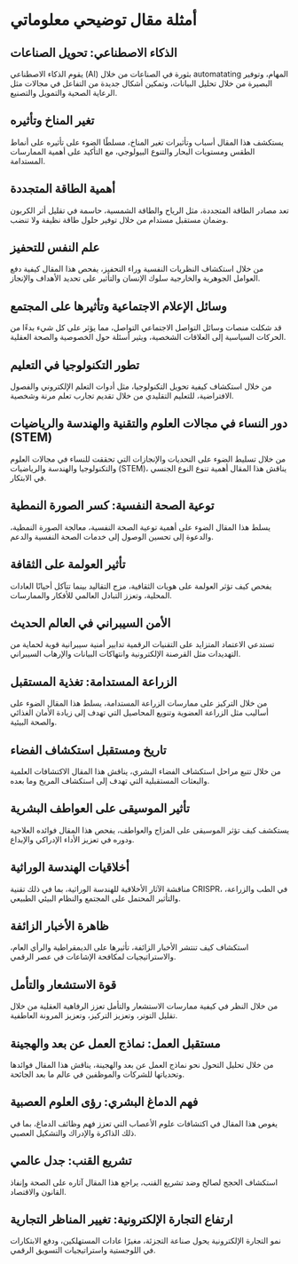 # أمثلة مقال توضيحي معلوماتي


<div style={{ width: "100%", padding: 20, height: "70vh" }}>
  <Chat
    welcome={"مرحبًا، أي نوع من الأمثلة ترغب في مناقشتها أو الحصول عليها؟"}
    teacherName={"ألكس"}
    systemPrompt={"من فضلك ساعد هذا المستخدم في العثور على أمثلة المقال التي يريدها!"}
  />
</div>

## الذكاء الاصطناعي: تحويل الصناعات

يقوم الذكاء الاصطناعي (AI) بثورة في الصناعات من خلال automatating المهام، وتوفير البصيرة من خلال تحليل البيانات، وتمكين أشكال جديدة من التفاعل في مجالات مثل الرعاية الصحية والتمويل والتصنيع.

## تغير المناخ وتأثيره

يستكشف هذا المقال أسباب وتأثيرات تغير المناخ، مسلطًا الضوء على تأثيره على أنماط الطقس ومستويات البحار والتنوع البيولوجي، مع التأكيد على أهمية الممارسات المستدامة.

## أهمية الطاقة المتجددة

تعد مصادر الطاقة المتجددة، مثل الرياح والطاقة الشمسية، حاسمة في تقليل أثر الكربون وضمان مستقبل مستدام من خلال توفير حلول طاقة نظيفة ولا تنضب.

## علم النفس للتحفيز

من خلال استكشاف النظريات النفسية وراء التحفيز، يفحص هذا المقال كيفية دفع العوامل الجوهرية والخارجية سلوك الإنسان والتأثير على تحديد الأهداف والإنجاز.

## وسائل الإعلام الاجتماعية وتأثيرها على المجتمع

قد شكلت منصات وسائل التواصل الاجتماعي التواصل، مما يؤثر على كل شيء بدءًا من الحركات السياسية إلى العلاقات الشخصية، ويثير أسئلة حول الخصوصية والصحة العقلية.

## تطور التكنولوجيا في التعليم

من خلال استكشاف كيفية تحويل التكنولوجيا، مثل أدوات التعلم الإلكتروني والفصول الافتراضية، للتعليم التقليدي من خلال تقديم تجارب تعلم مرنة وشخصية.

## دور النساء في مجالات العلوم والتقنية والهندسة والرياضيات (STEM)

من خلال تسليط الضوء على التحديات والإنجازات التي تحققت للنساء في مجالات العلوم والتكنولوجيا والهندسة والرياضيات (STEM)، يناقش هذا المقال أهمية تنوع النوع الجنسي في الابتكار.

## توعية الصحة النفسية: كسر الصورة النمطية

يسلط هذا المقال الضوء على أهمية توعية الصحة النفسية، معالجة الصورة النمطية، والدعوة إلى تحسين الوصول إلى خدمات الصحة النفسية والدعم.

## تأثير العولمة على الثقافة

يفحص كيف تؤثر العولمة على هويات الثقافية، مزج التقاليد بينما تتآكل أحيانًا العادات المحلية، وتعزز التبادل العالمي للأفكار والممارسات.

## الأمن السيبراني في العالم الحديث

تستدعي الاعتماد المتزايد على التقنيات الرقمية تدابير أمنية سيبرانية قوية لحماية من التهديدات مثل القرصنة الإلكترونية وانتهاكات البيانات والإرهاب السيبراني.

## الزراعة المستدامة: تغذية المستقبل

من خلال التركيز على ممارسات الزراعة المستدامة، يسلط هذا المقال الضوء على أساليب مثل الزراعة العضوية وتنويع المحاصيل التي تهدف إلى زيادة الأمان الغذائي والصحة البيئية.

## تاريخ ومستقبل استكشاف الفضاء

من خلال تتبع مراحل استكشاف الفضاء البشري، يناقش هذا المقال الاكتشافات العلمية والبعثات المستقبلية التي تهدف إلى استكشاف المريخ وما بعده.

## تأثير الموسيقى على العواطف البشرية

يستكشف كيف تؤثر الموسيقى على المزاج والعواطف، يفحص هذا المقال فوائده العلاجية ودوره في تعزيز الأداء الإدراكي والإبداع.

## أخلاقيات الهندسة الوراثية

مناقشة الآثار الأخلاقية للهندسة الوراثية، بما في ذلك تقنية CRISPR، في الطب والزراعة، والتأثير المحتمل على المجتمع والنظام البيئي الطبيعي.

## ظاهرة الأخبار الزائفة

استكشاف كيف تنتشر الأخبار الزائفة، تأثيرها على الديمقراطية والرأي العام، والاستراتيجيات لمكافحة الإشاعات في عصر الرقمي.

## قوة الاستشعار والتأمل

من خلال النظر في كيفية ممارسات الاستشعار والتأمل تعزز الرفاهية العقلية من خلال تقليل التوتر، وتعزيز التركيز، وتعزيز المرونة العاطفية.

## مستقبل العمل: نماذج العمل عن بعد والهجينة

من خلال تحليل التحول نحو نماذج العمل عن بعد والهجينة، يناقش هذا المقال فوائدها وتحدياتها للشركات والموظفين في عالم ما بعد الجائحة.

## فهم الدماغ البشري: رؤى العلوم العصبية

يغوص هذا المقال في اكتشافات علوم الأعصاب التي تعزز فهم وظائف الدماغ، بما في ذلك الذاكرة والإدراك والتشكيل العصبي.

## تشريع القنب: جدل عالمي

استكشاف الحجج لصالح وضد تشريع القنب، يراجع هذا المقال آثاره على الصحة وإنفاذ القانون والاقتصاد.

## ارتفاع التجارة الإلكترونية: تغيير المناظر التجارية

نمو التجارة الإلكترونية يحول صناعة التجزئة، مغيرًا عادات المستهلكين، ودفع الابتكارات في اللوجستية واستراتيجيات التسويق الرقمي.

